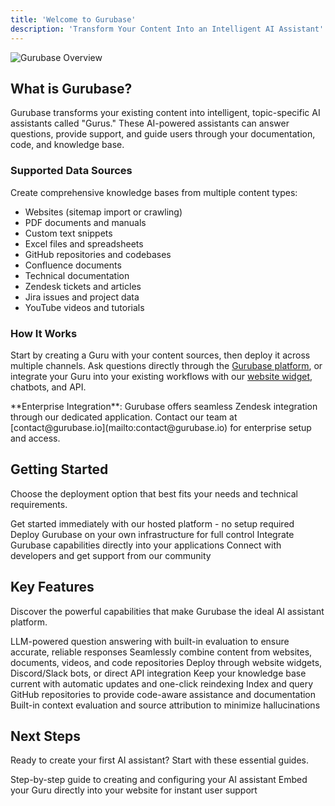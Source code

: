 ```yaml
---
title: 'Welcome to Gurubase'
description: 'Transform Your Content Into an Intelligent AI Assistant'
---
```


<Frame>
  <img src="/images/gurubase-intro.jpg" alt="Gurubase Overview" />
</Frame>

## What is Gurubase?

Gurubase transforms your existing content into intelligent, topic-specific AI assistants called "Gurus." These AI-powered assistants can answer questions, provide support, and guide users through your documentation, code, and knowledge base.

### Supported Data Sources

Create comprehensive knowledge bases from multiple content types:

- Websites (sitemap import or crawling)
- PDF documents and manuals
- Custom text snippets
- Excel files and spreadsheets
- GitHub repositories and codebases
- Confluence documents
- Technical documentation
- Zendesk tickets and articles
- Jira issues and project data
- YouTube videos and tutorials

### How It Works

Start by creating a Guru with your content sources, then deploy it across multiple channels. Ask questions directly through the [Gurubase platform](https://gurubase.io/gurus/), or integrate your Guru into your existing workflows with our [website widget](/integrations/website-widget), chatbots, and API.

<Note>
  **Enterprise Integration**: Gurubase offers seamless Zendesk integration through our dedicated application. Contact our team at [contact@gurubase.io](mailto:contact@gurubase.io) for enterprise setup and access.
</Note>

## Getting Started

Choose the deployment option that best fits your needs and technical requirements.

<CardGroup cols={2}>
  <Card
    title="Start with Gurubase.io"
    icon="robot"
    href="https://gurubase.io"
  >
    Get started immediately with our hosted platform - no setup required
  </Card>
  <Card
    title="Self-Hosted Deployment"
    icon="server"
    href="/quickstart#self-hosted-installation"
  >
    Deploy Gurubase on your own infrastructure for full control
  </Card>
  <Card
    title="API Integration"
    icon="code"
    href="/api-reference/introduction"
  >
    Integrate Gurubase capabilities directly into your applications
  </Card>
  <Card
    title="Join Our Community"
    icon="discord"
    href="https://discord.gg/9CMRSQPqx6"
  >
    Connect with developers and get support from our community
  </Card>
</CardGroup>

## Key Features

Discover the powerful capabilities that make Gurubase the ideal AI assistant platform.

<CardGroup cols={2}>
  <Card
    title="Advanced AI Q&A"
    icon="wand-magic-sparkles"
  >
    LLM-powered question answering with built-in evaluation to ensure accurate, reliable responses
  </Card>
  <Card
    title="Multi-Source Integration"
    icon="database"
  >
    Seamlessly combine content from websites, documents, videos, and code repositories
  </Card>
  <Card
    title="Flexible Deployment"
    icon="plug"
  >
    Deploy through website widgets, Discord/Slack bots, or direct API integration
  </Card>
  <Card
    title="Real-Time Synchronization"
    icon="arrows-rotate"
  >
    Keep your knowledge base current with automatic updates and one-click reindexing
  </Card>
  <Card
    title="Codebase Intelligence"
    icon="code"
  >
    Index and query GitHub repositories to provide code-aware assistance and documentation
  </Card>
  <Card
    title="Trust & Accuracy"
    icon="shield-check"
  >
    Built-in context evaluation and source attribution to minimize hallucinations
  </Card>
</CardGroup>

## Next Steps

Ready to create your first AI assistant? Start with these essential guides.

<CardGroup cols={2}>
  <Card
    title="Create Your First Guru"
    icon="wand-magic-sparkles"
    href="/guides/create-guru"
  >
    Step-by-step guide to creating and configuring your AI assistant
  </Card>
  <Card
    title="Website Integration"
    icon="globe"
    href="/integrations/website-widget"
  >
    Embed your Guru directly into your website for instant user support
  </Card>
</CardGroup>
